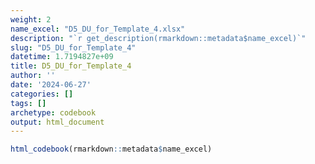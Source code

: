 ```yaml
---
weight: 2
name_excel: "D5_DU_for_Template_4.xlsx"
description: "`r get_description(rmarkdown::metadata$name_excel)`"
slug: "D5_DU_for_Template_4"
datetime: 1.7194827e+09
title: D5_DU_for_Template_4
author: ''
date: '2024-06-27'
categories: []
tags: []
archetype: codebook
output: html_document
---
```


```r
html_codebook(rmarkdown::metadata$name_excel)
```
